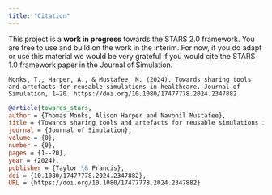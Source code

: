 ```yaml
---
title: "Citation"
---
```


This project is a **work in progress** towards the STARS 2.0 framework. You are free to use and build on the work in the interim. For now, if you do adapt or use this material we would be very grateful if you would cite the STARS 1.0 framework paper in the Journal of Simulation.

```         
Monks, T., Harper, A., & Mustafee, N. (2024). Towards sharing tools and artefacts for reusable simulations in healthcare. Journal of Simulation, 1–20. https://doi.org/10.1080/17477778.2024.2347882
```

``` bibtex
@article{towards_stars,
author = {Thomas Monks, Alison Harper and Navonil Mustafee},
title = {Towards sharing tools and artefacts for reusable simulations in healthcare},
journal = {Journal of Simulation},
volume = {0},
number = {0},
pages = {1--20},
year = {2024},
publisher = {Taylor \& Francis},
doi = {10.1080/17477778.2024.2347882},
URL = {https://doi.org/10.1080/17477778.2024.2347882}
```
